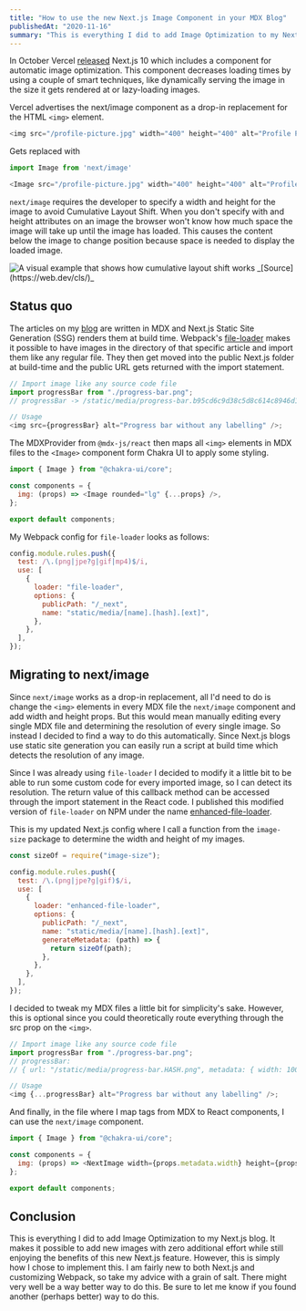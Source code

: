 ```yaml
---
title: "How to use the new Next.js Image Component in your MDX Blog"
publishedAt: "2020-11-16"
summary: "This is everything I did to add Image Optimization to my Next.js blog. It makes it possible to add new images with zero additional effort while still enjoying the benefits of this new Next.js feature."
---
```


In October Vercel [released](https://nextjs.org/blog/next-10) Next.js 10 which includes a component for automatic image optimization. This component decreases loading times by using a couple of smart techniques, like dynamically serving the image in the size it gets rendered at or lazy-loading images.

Vercel advertises the next/image component as a drop-in replacement for the HTML `<img>` element.

```javascript
<img src="/profile-picture.jpg" width="400" height="400" alt="Profile Picture">
```

Gets replaced with

```javascript
import Image from 'next/image'

<Image src="/profile-picture.jpg" width="400" height="400" alt="Profile Picture">
```

`next/image` requires the developer to specify a width and height for the image to avoid Cumulative Layout Shift. When you don't specify with and height attributes on an image the browser won't know how much space the image will take up until the image has loaded. This causes the content below the image to change position because space is needed to display the loaded image.

<Image src="/static/images/CLS.png" width={1600} height={1200} alt="A visual example that shows how cumulative layout shift works" />
_[Source](https://web.dev/cls/)_

## Status quo

The articles on my [blog](https://github.com/noahflk/noahfalk.com) are written in MDX and Next.js Static Site Generation (SSG) renders them at build time. Webpack's [file-loader](https://github.com/webpack-contrib/file-loader) makes it possible to have images in the directory of that specific article and import them like any regular file. They then get moved into the public Next.js folder at build-time and the public URL gets returned with the import statement.

```javascript
// Import image like any source code file
import progressBar from "./progress-bar.png";
// progressBar -> /static/media/progress-bar.b95cd6c9d38c5d8c614c8946d1c36baf.png

// Usage
<img src={progressBar} alt="Progress bar without any labelling" />;
```

The MDXProvider from `@mdx-js/react` then maps all `<img>` elements in MDX files to the `<Image>` component form Chakra UI to apply some styling.

```javascript
import { Image } from "@chakra-ui/core";

const components = {
  img: (props) => <Image rounded="lg" {...props} />,
};

export default components;
```

My Webpack config for `file-loader` looks as follows:

```javascript
config.module.rules.push({
  test: /\.(png|jpe?g|gif|mp4)$/i,
  use: [
    {
      loader: "file-loader",
      options: {
        publicPath: "/_next",
        name: "static/media/[name].[hash].[ext]",
      },
    },
  ],
});
```

## Migrating to next/image

Since `next/image` works as a drop-in replacement, all I'd need to do is change the `<img>` elements in every MDX file the `next/image` component and add width and height props. But this would mean manually editing every single MDX file and determining the resolution of every single image. So instead I decided to find a way to do this automatically. Since Next.js blogs use static site generation you can easily run a script at build time which detects the resolution of any image.

Since I was already using `file-loader` I decided to modify it a little bit to be able to run some custom code for every imported image, so I can detect its resolution. The return value of this callback method can be accessed through the import statement in the React code. I published this modified version of `file-loader` on NPM under the name [enhanced-file-loader](https://github.com/noahflk/enhanced-file-loader).

This is my updated Next.js config where I call a function from the `image-size` package to determine the width and height of my images.

```javascript
const sizeOf = require("image-size");

config.module.rules.push({
  test: /\.(png|jpe?g|gif)$/i,
  use: [
    {
      loader: "enhanced-file-loader",
      options: {
        publicPath: "/_next",
        name: "static/media/[name].[hash].[ext]",
        generateMetadata: (path) => {
          return sizeOf(path);
        },
      },
    },
  ],
});
```

I decided to tweak my MDX files a little bit for simplicity's sake. However, this is optional since you could theoretically route everything through the src prop on the `<img>`.

```javascript
// Import image like any source code file
import progressBar from "./progress-bar.png";
// progressBar:
// { url: "/static/media/progress-bar.HASH.png", metadata: { width: 1000, height: 5000 } }

// Usage
<img {...progressBar} alt="Progress bar without any labelling" />;
```

And finally, in the file where I map tags from MDX to React components, I can use the `next/image` component.

```javascript
import { Image } from "@chakra-ui/core";

const components = {
  img: (props) => <NextImage width={props.metadata.width} height={props.metadata.height} {...props} />,
};

export default components;
```

## Conclusion

This is everything I did to add Image Optimization to my Next.js blog. It makes it possible to add new images with zero additional effort while still enjoying the benefits of this new Next.js feature. However, this is simply how I chose to implement this. I am fairly new to both Next.js and customizing Webpack, so take my advice with a grain of salt. There might very well be a way better way to do this. Be sure to let me know if you found another (perhaps better) way to do this.
